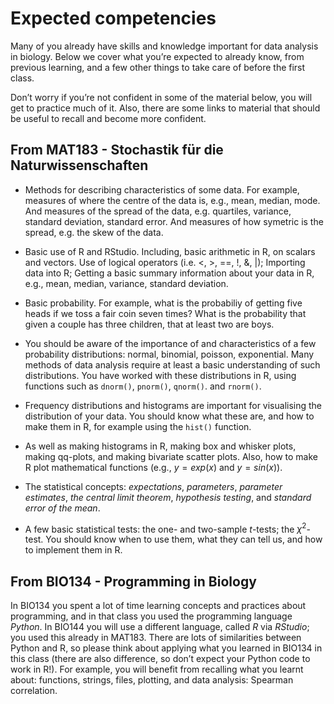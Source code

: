 # Expected competencies {-}

Many of you already have skills and knowledge important for data analysis in biology. Below we cover what you're expected to already know, from previous learning, and a few other things to take care of before the first class.

Don't worry if you're not confident in some of the material below, you will get to practice much of it. Also, there are some links to material that should be useful to recall and become more confident.


## From MAT183 - Stochastik für die Naturwissenschaften {-}

* Methods for describing characteristics of some data. For example, measures of where the centre of the data is, e.g., mean, median, mode. And measures of the spread of the data, e.g. quartiles, variance, standard deviation, standard error. And measures of how symetric is the spread, e.g. the skew of the data.

* Basic use of R and RStudio. Including, basic arithmetic in R, on scalars and vectors. Use of logical operators (i.e. <, >, ==, !, &, |); Importing data into R; Getting a basic summary information about your data in R, e.g., mean, median, variance, standard deviation.

* Basic probability. For example, what is the probabiliy of getting five heads if we toss a fair coin seven times? What is the probability that given a couple has three children, that at least two are boys.

* You should be aware of the importance of and characteristics of a few probability distributions: normal, binomial, poisson, exponential. Many methods of data analysis require at least a basic understanding of such distributions. You have worked with these distributions in R, using functions such as `dnorm()`, `pnorm()`, `qnorm()`. and `rnorm()`.

* Frequency distributions and histograms are important for visualising the distribution of your data. You should know what these are, and how to make them in R, for example using the `hist()` function.

* As well as making histograms in R, making box and whisker plots, making qq-plots, and making bivariate scatter plots. Also, how to make R plot mathematical functions (e.g., $y=exp(x)$ and $y=sin(x)$).

* The statistical concepts: *expectations*, *parameters*, *parameter estimates*, *the central limit theorem*, *hypothesis testing*, and *standard error of the mean*.

* A few basic statistical tests: the one- and two-sample *t*-tests; the $\chi^2$-test. You should know when to use them, what they can tell us, and how to implement them in R.



## From BIO134 - Programming in Biology {-}

In BIO134 you spent a lot of time learning concepts and practices about programming, and in that class you used the programming language *Python*. In BIO144 you will use a different language, called *R* via *RStudio*; you used this already in MAT183. There are lots of similarities between Python and R, so please think about applying what you learned in BIO134 in this class (there are also difference, so don't expect your Python code to work in R!). For example, you will benefit from recalling what you learnt about: functions, strings, files, plotting, and data analysis: Spearman correlation.




